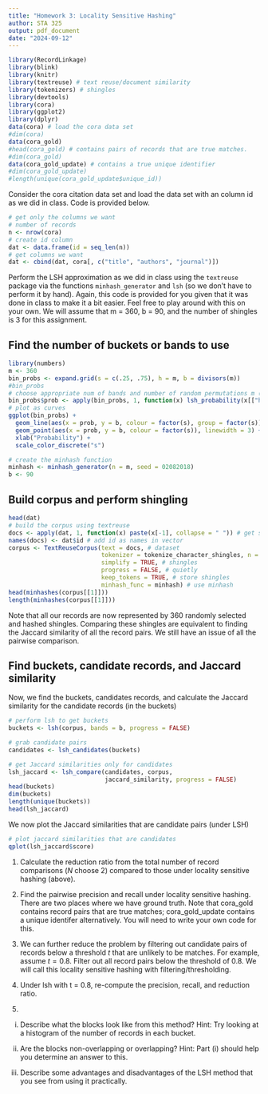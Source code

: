 ```yaml
---
title: "Homework 3: Locality Sensitive Hashing"
author: STA 325
output: pdf_document
date: "2024-09-12"
---
```


```r
library(RecordLinkage)
library(blink)
library(knitr)
library(textreuse) # text reuse/document similarity
library(tokenizers) # shingles
library(devtools)
library(cora)
library(ggplot2)
library(dplyr)
data(cora) # load the cora data set
#dim(cora)
data(cora_gold) 
#head(cora_gold) # contains pairs of records that are true matches.
#dim(cora_gold)
data(cora_gold_update) # contains a true unique identifier 
#dim(cora_gold_update) 
#length(unique(cora_gold_update$unique_id)) 
```



Consider the cora citation data set and load the data set with an column id as we did in class. Code is provided below. 

```r
# get only the columns we want
# number of records
n <- nrow(cora)
# create id column
dat <- data.frame(id = seq_len(n))  
# get columns we want
dat <- cbind(dat, cora[, c("title", "authors", "journal")]) 
```


Perform the LSH approximation as we did in class using the `textreuse` package via the functions `minhash_generator` and `lsh` (so we don't have to perform it by hand). Again, this code is provided for you given that it was done in class to make it a bit easier. Feel free to play around with this on your own. We will assume that m = 360, b = 90, and the number of shingles is 3 for this assignment. 

## Find the number of buckets or bands to use 

```r
library(numbers) 
m <- 360
bin_probs <- expand.grid(s = c(.25, .75), h = m, b = divisors(m))
#bin_probs
# choose appropriate num of bands and number of random permutations m (tuning parameters)
bin_probs$prob <- apply(bin_probs, 1, function(x) lsh_probability(x[["h"]], x[["b"]], x[["s"]]))
# plot as curves
ggplot(bin_probs) +
  geom_line(aes(x = prob, y = b, colour = factor(s), group = factor(s)), linewidth = 2) +
  geom_point(aes(x = prob, y = b, colour = factor(s)), linewidth = 3) +
  xlab("Probability") +
  scale_color_discrete("s")

# create the minhash function
minhash <- minhash_generator(n = m, seed = 02082018)
b <- 90
```

## Build corpus and perform shingling
```r
head(dat)
# build the corpus using textreuse
docs <- apply(dat, 1, function(x) paste(x[-1], collapse = " ")) # get strings
names(docs) <- dat$id # add id as names in vector
corpus <- TextReuseCorpus(text = docs, # dataset
                          tokenizer = tokenize_character_shingles, n = 3, 
                          simplify = TRUE, # shingles
                          progress = FALSE, # quietly
                          keep_tokens = TRUE, # store shingles
                          minhash_func = minhash) # use minhash
head(minhashes(corpus[[1]]))
length(minhashes(corpus[[1]]))
```

Note that all our records are now represented by 360 randomly selected and hashed shingles. Comparing these shingles are equivalent to finding the Jaccard similarity of all the record pairs. We still have an issue of all the pairwise comparison. 


## Find buckets, candidate records, and Jaccard similarity

Now, we find the buckets, candidates records, and calculate the Jaccard similarity for the candidate records (in the buckets)

```r

# perform lsh to get buckets
buckets <- lsh(corpus, bands = b, progress = FALSE)

# grab candidate pairs
candidates <- lsh_candidates(buckets)

# get Jaccard similarities only for candidates
lsh_jaccard <- lsh_compare(candidates, corpus, 
                           jaccard_similarity, progress = FALSE)
head(buckets)
dim(buckets)
length(unique(buckets))
head(lsh_jaccard)
```

We now plot the Jaccard similarities that are candidate pairs (under LSH)

```r
# plot jaccard similarities that are candidates
qplot(lsh_jaccard$score)
```

1. Calculate the reduction ratio from the total number of record comparisons ($N$ choose 2) compared to those under locality sensitive hashing (above). 

2. Find the pairwise precision and recall under locality sensitive hashing. There are two places where we have ground truth. Note that cora_gold contains record pairs that are true matches; cora_gold_update contains a unique identifer alternatively. You will need to write your own code for this. 

3. We can further reduce the problem by filtering out candidate pairs of records below a threshold $t$ that are unlikely to be matches. For example, assume $t = 0.8.$ Filter out all record pairs below the threshold of $0.8.$ We will call this locality sensitive hashing with filtering/thresholding. 

4. Under lsh with t = 0.8, re-compute the precision, recall, and reduction ratio. 

5. 

i. Describe what the blocks look like from this method? Hint: Try looking at a histogram of the number of records in each bucket. 

ii. Are the blocks non-overlapping or overlapping? Hint: Part (i) should help you determine an answer to this. 

iii. Describe some advantages and disadvantages of the LSH method that you see from using it practically. 

